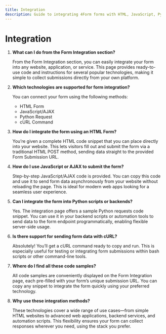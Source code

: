 ```yaml
---
title: Integration
description: Guide to integrating 4Form forms with HTML, JavaScript, Python, and cURL.
---
```


# Integration

1. **What can I do from the Form Integration section?**

   From the Form Integration section, you can easily integrate your form into any website, application, or service. This page provides ready-to-use code and instructions for several popular technologies, making it simple to collect submissions directly from your own platform.

2. **Which technologies are supported for form integration?**

   You can connect your form using the following methods:
   - HTML Form
   - JavaScript/AJAX
   - Python Request
   - cURL Command

3. **How do I integrate the form using an HTML Form?**

   You’re given a complete HTML code snippet that you can place directly into your website. This lets visitors fill out and submit the form via a traditional HTML POST method, sending data straight to the provided Form Submission URL.

4. **How do I use JavaScript or AJAX to submit the form?**

   Step-by-step JavaScript/AJAX code is provided. You can copy this code and use it to send form data asynchronously from your website without reloading the page. This is ideal for modern web apps looking for a seamless user experience.

5. **Can I integrate the form into Python scripts or backends?**

   Yes. The integration page offers a sample Python requests code snippet. You can use it in your backend scripts or automation tools to send data to the form endpoint programmatically, enabling flexible server-side usage.

6. **Is there support for sending form data with cURL?**

   Absolutely! You’ll get a cURL command ready to copy and run. This is especially useful for testing or integrating form submissions within bash scripts or other command-line tools.

7. **Where do I find all these code samples?**

   All code samples are conveniently displayed on the Form Integration page, each pre-filled with your form’s unique submission URL. You can copy any snippet to integrate the form quickly using your preferred technology.

8. **Why use these integration methods?**

   These technologies cover a wide range of use cases—from simple HTML websites to advanced web applications, backend services, and automation scripts. This flexibility ensures your form can collect responses wherever you need, using the stack you prefer. 